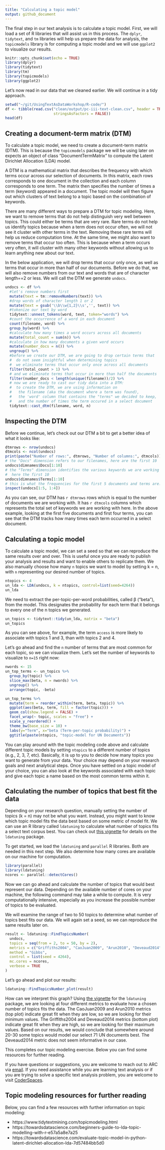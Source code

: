 ```yaml
---
title: "Calculating a topic model"
output: github_document
---
```


The final step in our text analysis is to calculate a topic model. First, we will load a set of R libraries that will assist us in this process. The `dplyr`, `tidytext`, and `tm` libraries will help us prepare the data for analysis, the `topicmodels` library is for computing a topic model and we will use `ggplot2` to visualize our results. 

```r
knitr::opts_chunk$set(echo = TRUE)
library(dplyr)
library(tidytext)
library(tm)
library(topicmodels)
library(ggplot2)
```

Let's now read in our data that we cleaned earlier. We will continue in a tidy approach.

```r
setwd("~/git/UsingTextAsDataWorkshop/R-code/")
df <- tibble(read.csv("clean/output/pc-iii-text-clean.csv", header = TRUE, 
                      stringsAsFactors = FALSE))
head(df)
```

## Creating a document-term matrix (DTM)
To calculate a topic model, we need to create a document-term matrix (DTM). This is because the `topicmodels` package we will be using later on expects an object of class "DocumentTermMatrix" to compute the Latent Dirichlet Allocation (LDA) model.

A DTM is a mathematical matrix that describes the frequency with which terms occur across our selection of documents.  In this matrix, each rows corresponds to one document in the collection and each column corresponds to one term. The matrix then specifies  the number of times a term (keyword) appeared in a document. The topic model will then figure out which  clusters of text belong to a topic based on the combination of keywords.

There are many different ways to prepare a DTM for topic modeling. Here, we want to remove terms that do not help distinguish very well between topics. This could either be terms that are very rare. Rare terms do not help us identify topics because when a term does not occur often, we will not see it cluster with other terms in the text. Removing these rare terms will help us reduce  computation time. At the same time, we might also want to remove terms that occur too often. This is because when a term occurs very often, it will cluster with many other keywords without allowing us to learn anything new about our text.

In the below application, we will  drop terms that occur only once, as well as terms that occur in more than half of our documents. Before we do that, we will also remove numbers from our text and words that are of character length==2 or less. We will call the DTM we generate `undocs`.

```r

undocs <- df %>% 
  #let's remove numbers first
  mutate(text = tm::removeNumbers(text)) %>% 
  #drop words of character length 1 or 2
  mutate(text = gsub('\\b\\w{1,2}\\s','', text)) %>% 
  #tokenize our text by word
  tidytext::unnest_tokens(word, text, token="words") %>%
  #count the occurrence of a word in each document
  count(filename, word) %>%
  group_by(word) %>% 
  #calculate how many times a word occurs across all documents
  mutate(total_count = sum(n)) %>%
  #calculate in how many documents a given word occurs
  mutate(number_docs = n()) %>% 
  ungroup() %>%
  #before we create our DTM, we are going to drop certain terms that
  #  do not seem insightful when determining topics
  #  we eliminate terms that occur only once across all documents
  filter(total_count > 1) %>%
  # and we eliminate terms that occur in more than half the documents
  filter(number_docs < length(unique(filename))/2) %>% 
  # now we are ready to cast our tidy data into a DTM:
  #  to create the DTM, we are using information on 
  #   the filename (aka the document where a term was found), 
  #   the 'word' column that contains the "terms" we decided to keep, 
  #   and the number of times the term occured in a select document
  tidytext::cast_dtm(filename, word, n)
```

## Inspecting the DTM
Before we continue, let's check out our DTM a bit to get a better idea of what it looks like:

```r
dtmrows <- nrow(undocs)
dtmcols <- ncol(undocs)
print(paste("Number of rows:", dtmrows, "Number of columns:", dtmcols))
# the "Docs" dimension refers to our filenames, here are the first 10 
undocs$dimnames$Docs[1:10]
# the "Terms" dimension identifies the various keywords we are working with,
#  here the first 10
undocs$dimnames$Terms[1:10]
# this is what the frequencies for the first 5 documents and terms are:
inspect(undocs[1:5, 1:4])
```
As you can see, our DTM has `r dtmrows` rows which is equal to the number of documents we are working with. It has `r dtmcols` columns which represents the total set of keywords we are working with here. In the above example, looking at the first five documents and first four terms, you can see that the DTM tracks how many times each term occurred in a select document.

## Calculating a topic model
To calculate a topic model, we can set a seed so that we can reproduce the same results over and over. This is useful once you are ready to publish your analysis and results and want to enable others to replicate them. We also  manually choose how many `n` topics we want to model by setting k = n, with `n` representing our desired number of topics.

```r
ntopics <- 4
un_lda <- LDA(undocs, k = ntopics, control=list(seed=4264))
un_lda
```

We need to extract the per-topic-per-word probabilities, called β (“beta”), from the model. This designates the probability for each term that it belongs to every one of the n topics we generated.

```r
un_topics <- tidytext::tidy(un_lda, matrix = "beta")
un_topics
```

As you can see above, for example, the term `access` is more likely to associate with topics 1 and 3, than with topics 2 and 4.

Let's go ahead and find the `n` number of terms that are most common for each topic, so we can visualize them. Let's set the number of keywords to visualize to `n=15` right now:

```r
nwords <- 15
un_top_terms <- un_topics %>%
  group_by(topic) %>%
  slice_max(beta, n = nwords) %>% 
  ungroup() %>%
  arrange(topic, -beta)

un_top_terms %>%
  mutate(term = reorder_within(term, beta, topic)) %>%
  ggplot(aes(beta, term, fill = factor(topic))) +
  geom_col(show.legend = FALSE) +
  facet_wrap(~ topic, scales = "free") +
  scale_y_reordered() +
  theme_bw(base_size = 10) +
  labs(y="Term", x="beta (Term-per-topic probability)") +
  ggtitle(paste(ntopics, "topic-model for UN Documents"))
```

You can play around with the topic modeling  code above and calculate different topic models by setting `ntopics` to a different number of topics (e.g., 2, 3, 7, etc). Basically, it is up to you to decide how many topics you want to generate from your data. Your choice may depend on  your research goals  and next analytical steps. Once you have settled on a topic model of your choice, you can also look at the keywords associated with each topic and give each topic a name based on the most common terms within it.

## Calculating the number of topics that best fit the data
Depending on your research question, manually setting the number of topics (k = n)  may not be what you want. Instead, you might want to know which topic model fits the data best based on some metric of model fit. We can use an R library called `ldatuning` to calculate what number of topics fits a select text corpus best. You can check out [this vignette](https://cran.r-project.org/web/packages/ldatuning/vignettes/topics.html) for details on the `ldatuning` package. 

To get started, we load the `ldatuning` and `parallel` R libraries. Both are needed in this next step. We also determine how many cores are available on our machine for computation.

```r
library(parallel)
library(ldatuning)
ncores <- parallel::detectCores()
```

Now we can go ahead and calculate the number of topics that would best represent our data. Depending on the available number of cores on your machine,  the following command may take a while to compute. It is very computationally intensive,  especially as you increase the possible number of topics to be evaluated.

We will examine the range of two to 50 topics to determine what number of topics best fits our data. We will again set a seed, so we can reproduce the same results later on. 

```r
result <- ldatuning::FindTopicsNumber(
  undocs,
  topics = seq(from = 2, to = 50, by = 2),
  metrics = c("Griffiths2004", "CaoJuan2009", "Arun2010", "Deveaud2014"),
  method = "Gibbs",
  control = list(seed = 4264),
  mc.cores = ncores,
  verbose = TRUE
)
```

Let's go ahead and plot our results:
```r
ldatuning::FindTopicsNumber_plot(result)
```

How can we interpret this graph? Using [the vignette](https://cran.r-project.org/web/packages/ldatuning/vignettes/topics.html) for the `ldatuning` package, we are looking at four different metrics to evaluate how a chosen number of topics fits the data. The CaoJuan2009 and Arun2010 metrics (top plot) indicate great fit when they are  low, so we are looking for their minimum values. The Griffiths2004 and Deveaud2014 metrics (bottom plot) indicate great fit when they are high, so we are looking for their maximum values. Based on our results, we would conclude that somewhere around 20-30 some topics would model our select 71 UN documents best. The Deveaud2014 metric does not seem informative in our case.

This completes our topic modeling exercise. Below you can find some resources for further reading.

If you have questions or suggestions, you are welcome to reach out to ARC via [email](mailto:arc-consulting@umich.edu). If you need assistance while you are learning  text analysis or if you are trying to solve a specific text analysis problem, you are welcome to visit [CoderSpaces](https://datascience.isr.umich.edu/events/coderspaces/). 

## Topic modeling resources for further reading
Below, you can find a few resources with further information on topic modeling:

- https://www.tidytextmining.com/topicmodeling.html
- https://towardsdatascience.com/beginners-guide-to-lda-topic-modelling-with-r-e57a5a8e7a25
- https://towardsdatascience.com/evaluate-topic-model-in-python-latent-dirichlet-allocation-lda-7d57484bb5d0